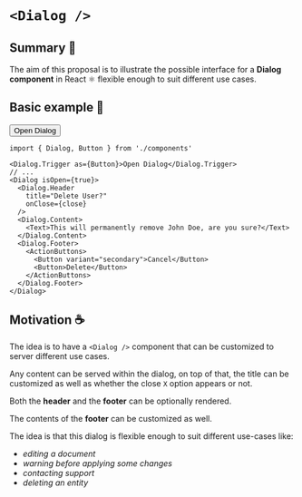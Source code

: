 
# `<Dialog />`

## Summary 💭

The aim of this proposal is to illustrate the possible interface for a **Dialog component** in React ⚛ flexible enough to suit different use cases.

## Basic example 📓

<ExampleBlock>
  <Button>Open Dialog</Button>
</ExampleBlock>

```tsx
import { Dialog, Button } from './components'

<Dialog.Trigger as={Button}>Open Dialog</Dialog.Trigger>
// ...
<Dialog isOpen={true}>
  <Dialog.Header
    title="Delete User?"
    onClose={close}
  />
  <Dialog.Content>
    <Text>This will permanently remove John Doe, are you sure?</Text>
  </Dialog.Content>
  <Dialog.Footer>
    <ActionButtons>
      <Button variant="secondary">Cancel</Button>
      <Button>Delete</Button>
    </ActionButtons>
  </Dialog.Footer>
</Dialog>
```

## Motivation ☕️

The idea is to have a `<Dialog />` component that can be customized to server different use cases.

Any content can be served within the dialog, on top of that, the title can be customized as well as whether the close `X` option appears or not.

Both the **header** and the **footer** can be optionally rendered.

The contents of the **footer** can be customized as well.

The idea is that this dialog is flexible enough to suit different use-cases like:

- _editing a document_
- _warning before applying some changes_
- _contacting support_
- _deleting an entity_
